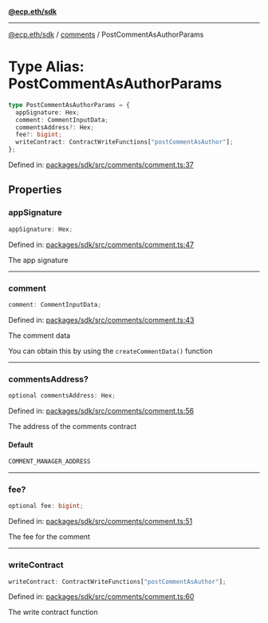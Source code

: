 [**@ecp.eth/sdk**](../../index.mdx)

***

[@ecp.eth/sdk](/sdk-reference/index.mdx) / [comments](/sdk-reference/comments/index.mdx) / PostCommentAsAuthorParams

# Type Alias: PostCommentAsAuthorParams

```ts
type PostCommentAsAuthorParams = {
  appSignature: Hex;
  comment: CommentInputData;
  commentsAddress?: Hex;
  fee?: bigint;
  writeContract: ContractWriteFunctions["postCommentAsAuthor"];
};
```

Defined in: [packages/sdk/src/comments/comment.ts:37](https://github.com/ecp-eth/comments-monorepo/blob/main/packages/sdk/src/comments/comment.ts#L37)

## Properties

### appSignature

```ts
appSignature: Hex;
```

Defined in: [packages/sdk/src/comments/comment.ts:47](https://github.com/ecp-eth/comments-monorepo/blob/main/packages/sdk/src/comments/comment.ts#L47)

The app signature

***

### comment

```ts
comment: CommentInputData;
```

Defined in: [packages/sdk/src/comments/comment.ts:43](https://github.com/ecp-eth/comments-monorepo/blob/main/packages/sdk/src/comments/comment.ts#L43)

The comment data

You can obtain this by using the `createCommentData()` function

***

### commentsAddress?

```ts
optional commentsAddress: Hex;
```

Defined in: [packages/sdk/src/comments/comment.ts:56](https://github.com/ecp-eth/comments-monorepo/blob/main/packages/sdk/src/comments/comment.ts#L56)

The address of the comments contract

#### Default

```ts
COMMENT_MANAGER_ADDRESS
```

***

### fee?

```ts
optional fee: bigint;
```

Defined in: [packages/sdk/src/comments/comment.ts:51](https://github.com/ecp-eth/comments-monorepo/blob/main/packages/sdk/src/comments/comment.ts#L51)

The fee for the comment

***

### writeContract

```ts
writeContract: ContractWriteFunctions["postCommentAsAuthor"];
```

Defined in: [packages/sdk/src/comments/comment.ts:60](https://github.com/ecp-eth/comments-monorepo/blob/main/packages/sdk/src/comments/comment.ts#L60)

The write contract function
